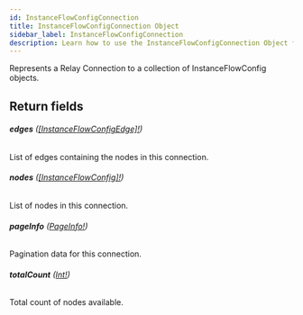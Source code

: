 ```yaml
---
id: InstanceFlowConfigConnection
title: InstanceFlowConfigConnection Object
sidebar_label: InstanceFlowConfigConnection
description: Learn how to use the InstanceFlowConfigConnection Object for 's API.
---
```


Represents a Relay Connection to a collection of InstanceFlowConfig objects.

## Return fields

###### <b>edges</b> ([[InstanceFlowConfigEdge]!](api/schema/object/InstanceFlowConfigEdge.mdx))

List of edges containing the nodes in this connection.

###### <b>nodes</b> ([[InstanceFlowConfig]!](api/schema/object/InstanceFlowConfig.mdx))

List of nodes in this connection.

###### <b>pageInfo</b> ([PageInfo!](api/schema/object/PageInfo.mdx))

Pagination data for this connection.

###### <b>totalCount</b> ([Int!](api/schema/scalar/Int.mdx))

Total count of nodes available.
